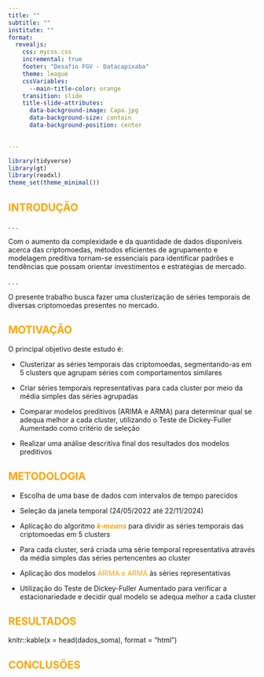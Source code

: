 ```yaml
---
title: ""
subtitle: ""
institute: ""
format: 
  revealjs:
    css: mycss.css
    incremental: true 
    footer: "Desafio FGV - Datacapixaba"
    theme: league
    cssVariables:
      --main-title-color: orange
    transition: slide
    title-slide-attributes: 
      data-background-image: Capa.jpg
      data-background-size: contain
      data-background-position: center
    

---
```


```r
library(tidyverse)
library(gt)
library(readxl)
theme_set(theme_minimal())

```



##  {background-image=Capa.jpg background-size=93% background-color=white}

## <span style="color: orange;"> INTRODUÇÃO </span> {.smaller background-color=white } 

. . . 

Com o aumento da complexidade e da quantidade de dados disponíveis
acerca das criptomoedas, métodos eficientes de agrupamento e modelagem
preditiva tornam-se essenciais para identificar padrões e tendências que
possam orientar investimentos e estratégias de mercado. 

. . . 

O presente trabalho busca fazer uma clusterização de séries temporais de diversas
criptomoedas presentes no mercado.

## <span style="color: orange;"> MOTIVAÇÃO </span> {.smaller background-color=white}   

O principal objetivo deste estudo é:

-  Clusterizar as séries temporais das criptomoedas, segmentando-as em 5 clusters que agrupam séries com comportamentos similares

-   Criar séries temporais representativas para cada cluster por meio da
    média simples das séries agrupadas 

-   Comparar modelos preditivos (ARIMA e ARMA) para determinar qual se
    adequa melhor a cada cluster, utilizando o Teste de Dickey-Fuller
    Aumentado como critério de seleção 

-   Realizar uma análise descritiva final dos resultados dos modelos
    preditivos

## <span style="color: orange;"> METODOLOGIA </span> {.smaller background-color=white}

- Escolha de uma base de dados com intervalos de tempo parecidos 

- Seleção da janela temporal (24/05/2022 até 22/11/2024)

- Aplicação do algoritmo <span style="color: orange;">***k-means***</span> para dividir as séries temporais das
criptomoedas em 5 clusters

- Para cada cluster, será criada uma série
temporal representativa através da média simples das séries pertencentes
ao cluster

- Aplicação dos modelos <span style="color: orange;">ARIMA e ARMA</span> às séries
representativas 

- Utilização do Teste de Dickey-Fuller Aumentado para
verificar a estacionariedade e decidir qual modelo se adequa melhor a
cada cluster

## <span style="color: orange;"> RESULTADOS </span> {.smaller background-color=white}

knitr::kable(x = head(dados_soma), format = "html")

## <span style="color: orange;"> CONCLUSÕES </span> {.smaller background-color=white}
